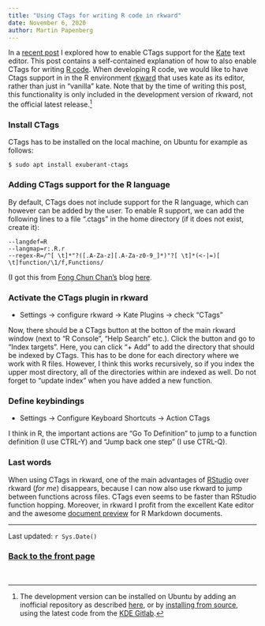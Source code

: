 ```yaml
---
title: "Using CTags for writing R code in rkward"
date: November 6, 2020
author: Martin Papenberg
---
```


In a [recent post](33_ctags.html) I explored how to enable CTags support for the 
[Kate](https://kate-editor.org/) text editor. This post contains a 
self-contained explanation of how to also enable CTags for writing [R 
code](https://cran.r-project.org/). When developing R code, we would like to 
have Ctags support in in the R environment [rkward](https://rkward.kde.org) that 
uses kate as its editor, rather than just in "vanilla" kate. Note that by the 
time of writing this post, this functionality is only included in the 
development version of rkward, not the official latest release.[^devel]

[^devel]: The development version can be installed on Ubuntu by adding an 
inofficial repository as described 
[here](https://rkward.kde.org/Binaries_and_Build_Scripts.html), or by 
[installing from source](https://rkward.kde.org/Building_RKWard_From_Source.html),
using the latest code from the [KDE Gitlab](https://invent.kde.org/education/rkward).

### Install CTags 

CTags has to be installed on the local machine, on Ubuntu for example as follows:

```
$ sudo apt install exuberant-ctags
```

### Adding CTags support for the R language

By default, CTags does not include support for the R language, which can however 
can be added by the user. To enable R support, we can add the following lines to 
a file ".ctags" in the home directory (if it does not exist, create it):

```
--langdef=R
--langmap=r:.R.r
--regex-R=/^[ \t]*"?([.A-Za-z][.A-Za-z0-9_]*)"?[ \t]*(<-|=)[ \t]function/\1/f,Functions/
```


(I got this from [Fong Chun Chan's](https://tinyheero.github.io/about/) blog 
[here](https://tinyheero.github.io/2017/05/13/r-vim-ctags.html).

### Activate the CTags plugin in rkward

* Settings -> configure rkward -> Kate Plugins -> check "CTags"

Now, there should be a CTags button at the botton of the main rkward window 
(next to "R Console", "Help Search" etc.). Click the button and go to "Index 
targets". Here, you can click "+ Add" to add the directory that should be 
indexed by CTags. This has to be done for each directory where we work with R 
files. However, I think this works recursively, so if you index the upper most 
directory, all of the directories within are indexed as well. Do not forget to 
"update index" when you have added a new function.

### Define keybindings 

* Settings -> Configure Keyboard Shortcuts -> Action CTags

I think in R, the important actions are "Go To Definition" to jump to a function 
definition (I use CTRL-Y) and "Jump back one step" (I use CTRL-Q).

### Last words

When using CTags in rkward, one of the main advantages of 
[RStudio](https://rstudio.com/) over rkward (*for me*) disappears, because I can 
now also use rkward to jump between functions across files. CTags even seems to 
be faster than RStudio function hopping. Moreover, in rkward I profit from the 
excellent Kate editor and the awesome [document preview](07_SettingUpKate.html) 
for R Markdown documents.

---

Last updated: `r Sys.Date()`

### <a href="index.html">Back to the front page</a>

&nbsp;
